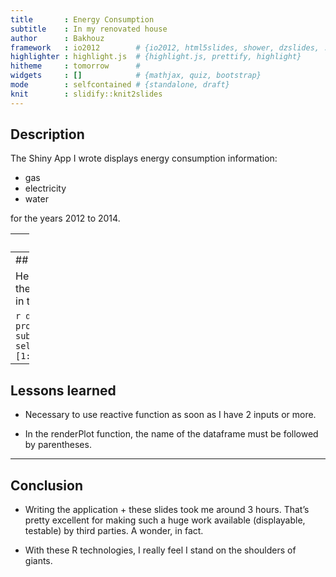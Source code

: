 ```yaml
---
title       : Energy Consumption
subtitle    : In my renovated house
author      : Bakhouz
framework   : io2012        # {io2012, html5slides, shower, dzslides, ...}
highlighter : highlight.js  # {highlight.js, prettify, highlight}
hitheme     : tomorrow      #
widgets     : []            # {mathjax, quiz, bootstrap}
mode        : selfcontained # {standalone, draft}
knit        : slidify::knit2slides
---
```


## Description

The Shiny App I wrote displays energy consumption information:

- gas
- electricity
- water

for the years 2012 to 2014.

---
## Details

Every Sunday, I write down in an Excel sheet the figures displayed by the
different meters.

These data are diffed, week by week, so that I get the week's consumption.

Further more, a formula is applied to compute an estimate price (expressed in
EUR) for the week's consumption.

---
## Example

Here are the first 10 lines of the Excel file (for the columns which interest
me, the ones I show in the barplot):

```r
data <- read.csv("~/src/refcard-R/course-project/consumption.csv", sep=",", header=T)
subset(data, select=c(Date,PriceGas,PriceElec,PriceWater))[1:10, ]
```

---
## Lessons learned

- Necessary to use reactive function as soon as I have 2 inputs or more.

- In the renderPlot function, the name of the dataframe must be followed by
  parentheses.

---
## Conclusion

- Writing the application + these slides took me around 3 hours.
  That's pretty excellent for making such a huge work available (displayable,
  testable) by third parties.  A wonder, in fact.

- With these R technologies, I really feel I stand on the shoulders of giants.
